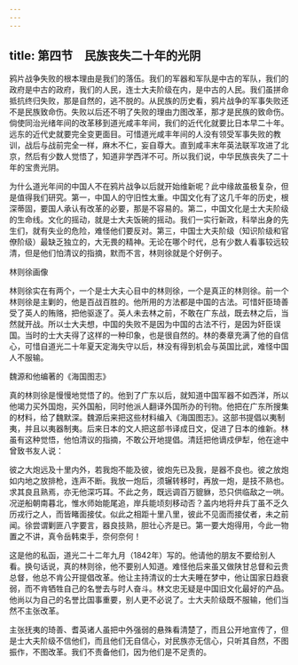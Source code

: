 ```yaml
---
---
---
```

title: 第四节　民族丧失二十年的光阴
---




鸦片战争失败的根本理由是我们的落伍。我们的军器和军队是中古的军队，我们的政府是中古的政府，我们的人民，连士大夫阶级在内，是中古的人民。我们虽拼命抵抗终归失败，那是自然的，逃不脱的。从民族的历史看，鸦片战争的军事失败还不是民族致命伤。失败以后还不明了失败的理由力图改革，那才是民族的致命伤。倘使同治光绪年间的改革移到道光咸丰年间，我们的近代化就要比日本早二十年。远东的近代史就要完全变更面目。可惜道光咸丰年间的人没有领受军事失败的教训，战后与战前完全一样，麻木不仁，妄自尊大。直到咸丰末年英法联军攻进了北京，然后有少数人觉悟了，知道非学西洋不可。所以我们说，中华民族丧失了二十年的宝贵光阴。

为什么道光年间的中国人不在鸦片战争以后就开始维新呢？此中缘故虽极复杂，但是值得我们研究。第一，中国人的守旧性太重。中国文化有了这几千年的历史，根深蒂固，要国人承认有改革的必要，那是不容易的。第二，中国文化是士大夫阶级的生命线。文化的摇动，就是士大夫饭碗的摇动。我们一实行新政，科举出身的先生们，就有失业的危险，难怪他们要反对。第三，中国士大夫阶级（知识阶级和官僚阶级）最缺乏独立的，大无畏的精神。无论在哪个时代，总有少数人看事较远较清，但是他们怕清议的指摘，默而不言，林则徐就是个好例子。



林则徐画像

林则徐实在有两个，一个是士大夫心目中的林则徐，一个是真正的林则徐。前一个林则徐是主剿的，他是百战百胜的。他所用的方法都是中国的古法。可惜奸臣琦善受了英人的贿赂，把他驱逐了。英人未去林之前，不敢在广东战，既去林之后，当然就开战。所以士大夫想，中国的失败不是因为中国的古法不行，是因为奸臣误国。当时的士大夫得了这样的一种印象，也是很自然的。林的奏章充满了他的自信心，可惜自道光二十年夏天定海失守以后，林没有得到机会与英国比武，难怪中国人不服输。



魏源和他编著的《海国图志》

真的林则徐是慢慢地觉悟了的。他到了广东以后，就知道中国军器不如西洋，所以他竭力买外国炮，买外国船，同时他派人翻译外国所办的刊物。他把在广东所搜集的材料，给了魏默深。魏源后来把这些材料编入《海国图志》。这部书提倡以夷制夷，并且以夷器制夷。后来日本的文人把这部书译成日文，促进了日本的维新。林虽有这种觉悟，他怕清议的指摘，不敢公开地提倡。清廷把他谪戍伊犁，他在途中曾致书友人说：

彼之大炮远及十里内外，若我炮不能及彼，彼炮先已及我，是器不良也。彼之放炮如内地之放排枪，连声不断。我放一炮后，须辗转移时，再放一炮，是技不熟也。求其良且熟焉，亦无他深巧耳。不此之务，既远调百万貔貅，恐只供临敌之一哄。况逆船朝南暮北，惟水师始能尾追，岸兵能顷刻移动否？盖内地将弁兵丁虽不乏久历戎行之人，而皆睹面接仗。似此之相距十里八里，彼此不见面而接仗者，未之前闻。徐尝谓剿匪八字要言，器良技熟，胆壮心齐是已。第一要大炮得用，今此一物置之不讲，真令岳韩束手，奈何奈何！

这是他的私函，道光二十二年九月（1842年）写的。他请他的朋友不要给别人看。换句话说，真的林则徐，他不要别人知道。难怪他后来虽又做陕甘总督和云贵总督，他总不肯公开提倡改革。他让主持清议的士大夫睡在梦中，他让国家日趋衰弱，而不肯牺牲自己的名誉去与时人奋斗。林文忠无疑是中国旧文化最好的产品。他尚以为自己的名誉比国事重要，别人更不必说了。士大夫阶级既不服输，他们当然不主张改革。

主张抚夷的琦善、耆英诸人虽把中外强弱的悬殊看清楚了，而且公开地宣传了，但是士大夫阶级不信他们，而且他们无自信心，对民族亦无信心，只听其自然，不图振作，不图改革。我们不责备他们，因为他们是不足责的。